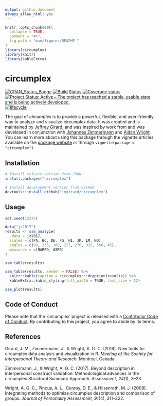 ```yaml
---
output: github_document
always_allow_html: yes
---
```


<!-- README.md is generated from README.Rmd. Please edit that file -->

```r
knitr::opts_chunk$set(
  collapse = TRUE,
  comment = "#>",
  fig.path = "man/figures/README-"
)
library(circumplex)
library(knitr)
library(kableExtra)
```

# circumplex <img src="man/figures/logo.png" align="right" alt="" />

[![CRAN_Status_Badge](http://www.r-pkg.org/badges/version/circumplex)](https://cran.r-project.org/package=circumplex)
[![Build Status](https://travis-ci.org/jmgirard/circumplex.svg?branch=master)](https://travis-ci.org/jmgirard/circumplex)
[![Coverage status](https://codecov.io/gh/jmgirard/circumplex/branch/master/graph/badge.svg)](https://codecov.io/github/jmgirard/circumplex?branch=master)
[![Project Status: Active – The project has reached a stable, usable state and is being actively developed.](http://www.repostatus.org/badges/latest/active.svg)](http://www.repostatus.org/#active)
[![lifecycle](https://img.shields.io/badge/lifecycle-maturing-blue.svg)](https://www.tidyverse.org/lifecycle/#maturing)

The goal of *circumplex* is to provide a powerful, flexible, and user-friendly way to analyze and visualize circumplex data. It was created and is maintained by [Jeffrey Girard](https://jmgirard.com/), and was inspired by work from and was developed in conjunction with [Johannes Zimmermann](https://psychologische-hochschule.de/prof-dr-johannes-zimmermann/) and [Aidan Wright](https://personalityprocesses.com/). You can learn more about using this package through the vignette articles available on the [package website](https://circumplex.jmgirard.com/) or through `vignette(package = "circumplex")`.

## Installation

``` r
# Install release version from CRAN
install.packages("circumplex")

# Install development version from GitHub
devtools::install_github("jmgirard/circumplex")
```

## Usage

```r
set.seed(12345)
```

```r
data("jz2017")
results <- ssm_analyze(
  .data = jz2017, 
  scales = c(PA, BC, DE, FG, HI, JK, LM, NO), 
  angles = c(90, 135, 180, 225, 270, 315, 360, 45), 
  measures = c(NARPD, ASPD)
)
```

``` r
ssm_table(results)
```

```r
ssm_table(results, render = FALSE) %>%
  knitr::kable(caption = circumplex:::dcaption(results)) %>% 
  kableExtra::kable_styling(full_width = TRUE, font_size = 12)
```

```r
ssm_plot(results)
```

## Code of Conduct

Please note that the 'circumplex' project is released with a [Contributor Code of Conduct](.github/CODE_OF_CONDUCT.md). By contributing to this project, you agree to abide by its terms.


## References

Girard, J. M., Zimmermann, J., & Wright, A. G. C. (2018). New tools for circumplex data analysis and visualization in R. _Meeting of the Society for Interpersonal Theory and Research._ Montreal, Canada.

Zimmermann, J., & Wright, A. G. C. (2017). Beyond description in interpersonal construct validation: Methodological advances in the circumplex Structural Summary Approach. _Assessment, 24_(1), 3–23.

Wright, A. G. C., Pincus, A. L., Conroy, D. E., & Hilsenroth, M. J. (2009). Integrating methods to optimize circumplex description and comparison of groups. _Journal of Personality Assessment, 91_(4), 311–322.
